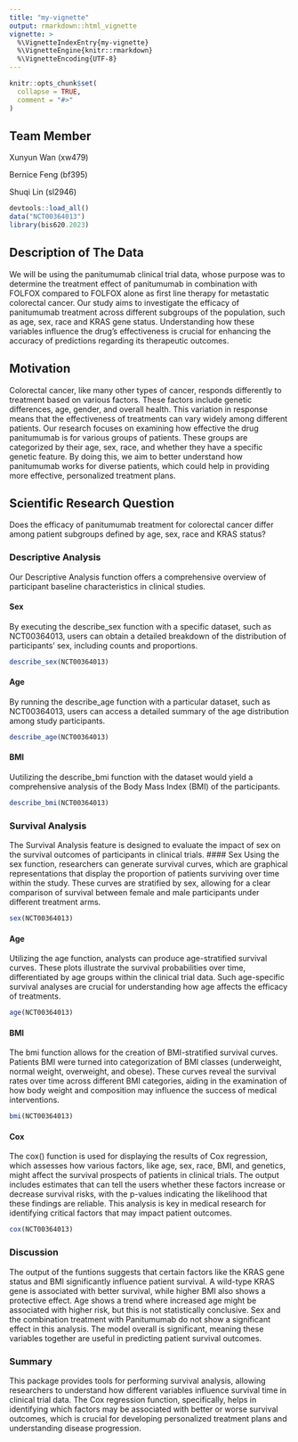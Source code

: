 ```yaml
---
title: "my-vignette"
output: rmarkdown::html_vignette
vignette: >
  %\VignetteIndexEntry{my-vignette}
  %\VignetteEngine{knitr::rmarkdown}
  %\VignetteEncoding{UTF-8}
---
```


```r
knitr::opts_chunk$set(
  collapse = TRUE,
  comment = "#>"
)
```

## Team Member

Xunyun Wan (xw479)

Bernice Feng (bf395)

Shuqi Lin (sl2946)


```r
devtools::load_all()
data("NCT00364013")
library(bis620.2023)
```
## Description of The Data
We will be using the panitumumab clinical trial data, whose purpose was to determine the treatment effect of panitumumab in combination with FOLFOX compared to FOLFOX alone as first line therapy for metastatic colorectal cancer. Our study aims to investigate the efficacy of panitumumab treatment across different subgroups of the population, such as age, sex, race and KRAS gene status. Understanding how these variables influence the drug's effectiveness is crucial for enhancing the accuracy of predictions regarding its therapeutic outcomes.  

## Motivation
Colorectal cancer, like many other types of cancer, responds differently to treatment based on various factors. These factors include genetic differences, age, gender, and overall health. This variation in response means that the effectiveness of treatments can vary widely among different patients.
Our research focuses on examining how effective the drug panitumumab is for various groups of patients. These groups are categorized by their age, sex, race, and whether they have a specific genetic feature. By doing this, we aim to better understand how panitumumab works for diverse patients, which could help in providing more effective, personalized treatment plans.  

## Scientific Research Question
Does the efficacy of panitumumab treatment for colorectal cancer differ among patient subgroups defined by age, sex, race and KRAS status?  

### Descriptive Analysis
Our Descriptive Analysis function offers a comprehensive overview of participant baseline characteristics in clinical studies.  

#### Sex
By executing the describe_sex function with a specific dataset, such as NCT00364013, users can obtain a detailed breakdown of the distribution of participants' sex, including counts and proportions.
```r
describe_sex(NCT00364013)
```

#### Age
By running the describe_age function with a particular dataset, such as NCT00364013, users can access a detailed summary of the age distribution among study participants. 
```r
describe_age(NCT00364013)
```

#### BMI
Uutilizing the describe_bmi function with the dataset would yield a comprehensive analysis of the Body Mass Index (BMI) of the participants. 
```r
describe_bmi(NCT00364013)
```

### Survival Analysis
The Survival Analysis feature is designed to evaluate the impact of sex on the survival outcomes of participants in clinical trials.
#### Sex
Using the sex function, researchers can generate survival curves, which are graphical representations that display the proportion of patients surviving over time within the study. These curves are stratified by sex, allowing for a clear comparison of survival between female and male participants under different treatment arms.
```r
sex(NCT00364013)
```

#### Age
Utilizing the age function, analysts can produce age-stratified survival curves. These plots illustrate the survival probabilities over time, differentiated by age groups within the clinical trial data. Such age-specific survival analyses are crucial for understanding how age affects the efficacy of treatments.
```r
age(NCT00364013)
```

#### BMI
The bmi function allows for the creation of BMI-stratified survival curves. Patients BMI were turned into categorization of BMI classes (underweight, normal weight, overweight, and obese). These curves reveal the survival rates over time across different BMI categories, aiding in the examination of how body weight and composition may influence the success of medical interventions. 
```r
bmi(NCT00364013)
```

#### Cox
The cox() function is used for displaying the results of Cox regression, which assesses how various factors, like age, sex, race, BMI, and genetics, might affect the survival prospects of patients in clinical trials. The output includes estimates that can tell the users whether these factors increase or decrease survival risks, with the p-values indicating the likelihood that these findings are reliable. This analysis is key in medical research for identifying critical factors that may impact patient outcomes.
```r
cox(NCT00364013)
```
### Discussion
The output of the funtions suggests that certain factors like the KRAS gene status and BMI significantly influence patient survival. A wild-type KRAS gene is associated with better survival, while higher BMI also shows a protective effect. Age shows a trend where increased age might be associated with higher risk, but this is not statistically conclusive. Sex and the combination treatment with Panitumumab do not show a significant effect in this analysis. The model overall is significant, meaning these variables together are useful in predicting patient survival outcomes.

### Summary
This package provides tools for performing survival analysis, allowing researchers to understand how different variables influence survival time in clinical trial data. The Cox regression function, specifically, helps in identifying which factors may be associated with better or worse survival outcomes, which is crucial for developing personalized treatment plans and understanding disease progression.



